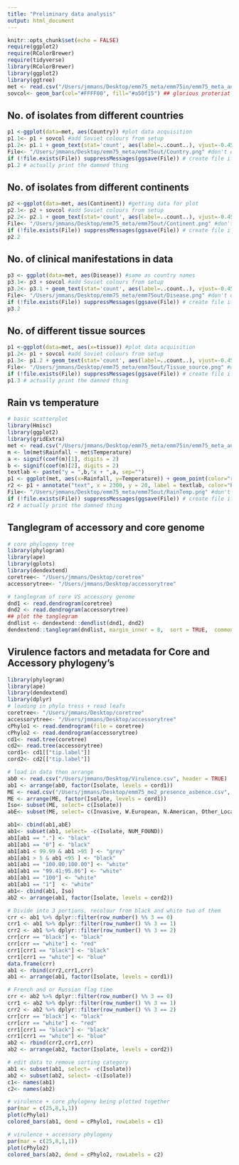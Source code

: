 ```yaml
---
title: "Preliminary data analysis"
output: html_document
---
```


```r
knitr::opts_chunk$set(echo = FALSE) 
require(ggplot2)
require(RColorBrewer)
require(tidyverse)
library(RColorBrewer)
library(ggplot2)
library(ggtree)
met <- read.csv("/Users/jmmans/Desktop/emm75_meta/emm75in/emm75_meta_analysistime.csv", header = TRUE, row.names = 1) #set meta data to be readily accessed
sovcol<- geom_bar(col="#FFFF00", fill="#a50f15") ## glorious proteriat revolution colour scheme 
```

## No. of isolates from different countries

```r
p1 <-ggplot(data=met, aes(Country)) #plot data acquisition 
p1.1<- p1 + sovcol #add Soviet colours from setup
p1.2<- p1.1 + geom_text(stat='count', aes(label=..count..), vjust=-0.45) # add count just above graph and print off result
File<- "/Users/jmmans/Desktop/emm75_meta/emm75out/Country.png" #don't override stuff, need to print off 
if (!file.exists(File)) suppressMessages(ggsave(File)) # create file if absent
p1.2 # actually print the damned thing
```

## No. of isolates from different continents

```r
p2 <-ggplot(data=met, aes(Continent)) #getting data for plot
p2.1<- p2 + sovcol #add Soviet colours from setup
p2.2<- p2.1 + geom_text(stat='count', aes(label=..count..), vjust=-0.45) # add count just above graph and print off result
File<- "/Users/jmmans/Desktop/emm75_meta/emm75out/Continent.png" #don't override stuff, need to print off 
if (!file.exists(File)) suppressMessages(ggsave(File)) # create file if absent
p2.2
``` 

## No. of clinical manifestations in data

```r
p3 <- ggplot(data=met, aes(Disease)) #same as country names
p3.1<- p3 + sovcol #add Soviet colours from setup
p3.2<- p3.1 + geom_text(stat='count', aes(label=..count..), vjust=-0.45) # add count just above graph and print off result
File<- "/Users/jmmans/Desktop/emm75_meta/emm75out/Disease.png" #don't override stuff, need to print off 
if (!file.exists(File)) suppressMessages(ggsave(File)) # create file if absent
p3.2
```

## No. of different tissue sources

```r
p1 <-ggplot(data=met, aes(x=tissue)) #plot data acquisition 
p1.2<- p1 + sovcol #add Soviet colours from setup
p1.3<- p1.2 + geom_text(stat='count', aes(label=..count..), vjust=-0.45) # add count just above graph and print off result
File<- "/Users/jmmans/Desktop/emm75_meta/emm75out/Tissue_source.png" #don't override stuff, need to print off 
if (!file.exists(File)) suppressMessages(ggsave(File)) # create file if absent
p1.3 # actually print the damned thing
```

## Rain vs temperature

```r
# basic scatterplot 
library(Hmisc)
library(ggplot2)
library(gridExtra)
met <- read.csv("/Users/jmmans/Desktop/emm75_meta/emm75in/emm75_meta_analysistime.csv", header = TRUE, row.names = 1) #set meta data to be readily accessed
m <- lm(met$Rainfall ~ met$Temperature)
a <- signif(coef(m)[1], digits = 2)
b <- signif(coef(m)[2], digits = 2)
textlab <- paste("y = ",b,"x + ",a, sep="")
p1 <- ggplot(met, aes(x=Rainfall, y=Temperature)) + geom_point(color="red") + geom_smooth(method = "lm", se = TRUE)
r2 <- p1 + annotate("text", x = 2300, y = 20, label = textlab, color="black", size = 5, parse=FALSE)# making it a scatterplot
File<- "/Users/jmmans/Desktop/emm75_meta/emm75out/RainTemp.png" #don't override stuff, need to print off 
if (!file.exists(File)) suppressMessages(ggsave(File)) # create file if absent
r2 # actually print the damned thing
```

## Tanglegram of accessory and core genome

```r
# core phylogeny tree
library(phylogram)
library(ape)
library(gplots)
library(dendextend)
coretree<- "/Users/jmmans/Desktop/coretree"
accessorytree<- "/Users/jmmans/Desktop/accessorytree"

# tanglegram of core VS accessory genome
dnd1 <- read.dendrogram(coretree)
dnd2 <- read.dendrogram(accessorytree)
## plot the tanglegram
dndlist <- dendextend::dendlist(dnd1, dnd2)
dendextend::tanglegram(dndlist, margin_inner = 8,  sort = TRUE,  common_subtrees_color_lines = TRUE, common_subtrees_color_branches = T)
```
## Virulence factors and metadata for Core and Accessory phylogeny's

```R
library(phylogram)
library(ape)
library(dendextend)
library(dplyr)
# loading in phylo tress + read leafs
coretree<- "/Users/jmmans/Desktop/coretree"
accessorytree<- "/Users/jmmans/Desktop/accessorytree"
cPhylo1 <- read.dendrogram(file = coretree)
cPhylo2 <- read.dendrogram(accessorytree)
cd1<- read.tree(coretree)
cd2<- read.tree(accessorytree)
cord1<- cd1[["tip.label"]]
cord2<- cd2[["tip.label"]]

# load in data then arrange
ab0 <- read.csv("/Users/jmmans/Desktop/Virulence.csv", header = TRUE)
ab1 <- arrange(ab0, factor(Isolate, levels = cord1))
ME <- read.csv("/Users/jmmans/Desktop/emm75_me2_presence_asbence.csv", header = TRUE)
ME <- arrange(ME, factor(Isolate, levels = cord1))
Iso<- subset(ME, select= c(Isolate))
abE<- subset(ME, select= c(Invasive, W.European, N.American, Other_Location))

ab1<- cbind(ab1,abE)
ab1<- subset(ab1, select= -c(Isolate, NUM_FOUND))
ab1[ab1 == "."] <- "black" 
ab1[ab1 == "0"] <- "black" 
ab1[ab1 < 99.99 & ab1 >95 ] <- "grey"
ab1[ab1 > 5 & ab1 <95 ] <- "black"
ab1[ab1 == "100.00;100.00"] <- "white"
ab1[ab1 == "99.41;95.86"] <- "white"
ab1[ab1 == "100"] <- "white"
ab1[ab1 == "1"]  <- "white"
ab1<- cbind(ab1, Iso)
ab2 <- arrange(ab1, factor(Isolate, levels = cord2))

# Divide into 3 portions, recolour from black and white two of them
crr <- ab1 %>% dplyr::filter(row_number() %% 3 == 0)
crr1 <- ab1 %>% dplyr::filter(row_number() %% 3 == 1)
crr2 <- ab1 %>% dplyr::filter(row_number() %% 3 == 2)
crr[crr == "black"] <- "black" 
crr[crr == "white"] <- "red"
crr1[crr1 == "black"] <- "black" 
crr1[crr1 == "white"] <- "blue"
data.frame(crr)
ab1 <- rbind(crr2,crr1,crr)
ab1 <- arrange(ab1, factor(Isolate, levels = cord1))

# French and or Russian flag time
crr <- ab2 %>% dplyr::filter(row_number() %% 3 == 0)
crr1 <- ab2 %>% dplyr::filter(row_number() %% 3 == 1)
crr2 <- ab2 %>% dplyr::filter(row_number() %% 3 == 2)
crr[crr == "black"] <- "black" 
crr[crr == "white"] <- "red"
crr1[crr1 == "black"] <- "black" 
crr1[crr1 == "white"] <- "blue"
ab2 <- rbind(crr2,crr1,crr)
ab2 <- arrange(ab2, factor(Isolate, levels = cord2))

# edit data to remove sorting category
ab1 <- subset(ab1, select= -c(Isolate))
ab2 <- subset(ab2, select= -c(Isolate))
c1<- names(ab1)
c2<- names(ab2)

# virulence + core phylogeny being plotted together
par(mar = c(25,8,1,1))
plot(cPhylo1)
colored_bars(ab1, dend = cPhylo1, rowLabels = c1)

# virulence + accessory phylogeny 
par(mar = c(25,8,1,1))
plot(cPhylo2)
colored_bars(ab2, dend = cPhylo2, rowLabels = c2)
```